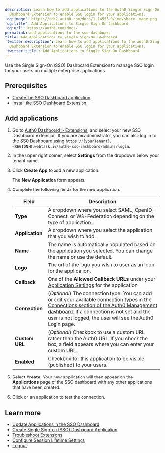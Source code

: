 ```yaml
---
description: Learn how to add applications to the Auth0 Single Sign-On (SSO)
  Dashboard Extension to enable SSO login for your applications.
'og:image': https://cdn2.auth0.com/docs/1.14553.0/img/share-image.png
'og:title': Add Applications to Single Sign-On Dashboard
'og:url': https://auth0.com/docs/
permalink: add-applications-to-the-sso-dashboard
title: Add Applications to Single Sign-On Dashboard
'twitter:description': Learn how to add applications to the Auth0 Single Sign-On (SSO)
  Dashboard Extension to enable SSO login for your applications.
'twitter:title': Add Applications to Single Sign-On Dashboard
---
```

Use the Single Sign-On (<Tooltip tip="Single Sign-On (SSO): Service that, after a user logs into one applicaton, automatically logs that user in to other applications." cta="View Glossary" href="/glossary?term=SSO">SSO</Tooltip>) Dashboard Extension to manage SSO login for your users on multiple enterprise applications.

## Prerequisites

* [Create the SSO Dashboard application](/customize/extensions/single-sign-on-dashboard-extension/create-sso-dashboard-application).
* [Install the SSO Dashboard Extension](/customize/extensions/single-sign-on-dashboard-extension/install-sso-dashboard-extension).

## Add applications

1. Go to [Auth0 Dashboard > Extensions](https://manage.auth0.com/#/extensions), and select your new SSO Dashboard extension.
   If you are an administrator, you can also log in to the SSO Dashboard using `https://{yourTenant}.<REGION>8.webtask.io/auth0-sso-dashboard/admins/login`.
2. In the upper right corner, select **Settings** from the dropdown below your tenant name.
3. Click **Create App** to add a new application.

   The **New Application** form appears.
4. Complete the following fields for the new application:

   <table class="table"><thead>
   <tr>
   <th>Field</th>
   <th>Description</th>
   </tr>
   </thead>
   <tbody>
   <tr>
   <td><strong>Type</strong></td>
   <td>A dropdown where you select SAML, OpenID-Connect, or WS-Federation depending on the type of application.</td>
   </tr>
   <tr>
   <td><strong>Application</strong></td>
   <td>A dropdown where you select the application that you wish to add.</td>
   </tr>
   <tr>
   <td><strong>Name</strong></td>
   <td>The name is automatically populated based on the application you selected. You can change the name or use the default.</td>
   </tr>
   <tr>
   <td><strong>Logo</strong></td>
   <td>The url of the logo you wish to user as an icon for the application.</td>
   </tr>
   <tr>
   <td><strong>Callback</strong></td>
   <td>One of the <strong>Allowed Callback URLs</strong> under your <a href="https://manage.auth0.com/#/applications">Application Settings</a> for the application.</td>
   </tr>
   <tr>
   <td><strong>Connection</strong></td>
   <td>(<em>Optional</em>) The connection type. You can add or edit your available connection types in the <a href="https://manage.auth0.com/#/connections/database">Connections section of the Auth0 Management dashboard</a>.  If a connection is not set and the user is not logged, the user will see the Auth0 Login page.</td>
   </tr>
   <tr>
   <td><strong>Custom URL</strong></td>
   <td>(<em>Optional</em>) Checkbox to use a custom URL rather than the Auth0 URL. If you check the box, a field appears where you can enter your custom URL.</td>
   </tr>
   <tr>
   <td><strong>Enabled</strong></td>
   <td>Checkbox for this application to be visible (published) to your users.</td>
   </tr>
   </tbody>
   </table>
5. Select **Create**. Your new application will then appear on the **Applications** page of the SSO dashboard with any other applications that have been created.
6. Click on an application to test the connection.

## Learn more

* [Update Applications in the SSO Dashboard](/customize/extensions/single-sign-on-dashboard-extension/update-applications-on-the-sso-dashboard)
* [Create Single Sign-on (SSO) Dashboard Application](/customize/extensions/single-sign-on-dashboard-extension/create-sso-dashboard-application)
* [Troubleshoot Extensions](/troubleshoot/integration-extensibility-issues/troubleshoot-extensions)
* [Configure Session Lifetime Settings](/manage-users/sessions/configure-session-lifetime-settings)
* [Logout](/authenticate/login/logout)